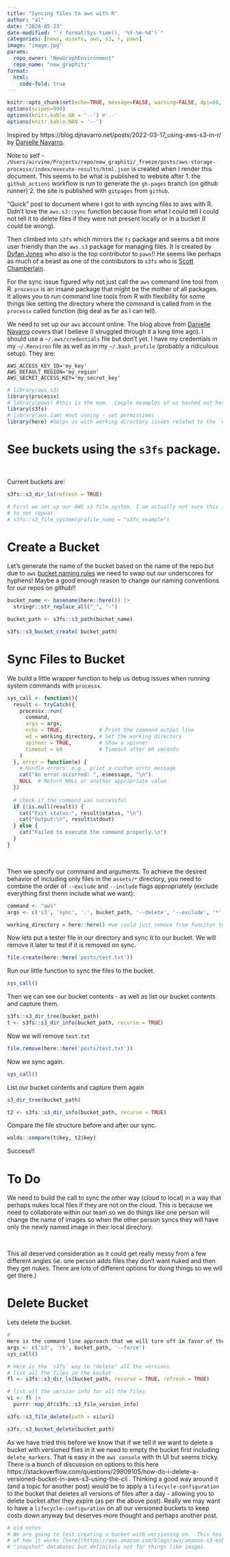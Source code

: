 ```yaml
---
title: "Syncing files to aws with R"
author: "al"
date: "2024-05-23"
date-modified: "`r format(Sys.time(), '%Y-%m-%d')`"
categories: [news, assets, aws, s3, r, paws]
image: "image.jpg"
params:
  repo_owner: "NewGraphEnvironment"
  repo_name: "new_graphiti"
format: 
  html:
    code-fold: true
---
```



```r
knitr::opts_chunk$set(echo=TRUE, message=FALSE, warning=FALSE, dpi=60, out.width = "100%")
options(scipen=999)
options(knitr.kable.NA = '--') #'--'
options(knitr.kable.NAN = '--')
```

Inspired by https://blog.djnavarro.net/posts/2022-03-17_using-aws-s3-in-r/ by [Danielle Navarro](https://github.com/djnavarro).

Note to self - `/Users/airvine/Projects/repo/new_graphiti/_freeze/posts/aws-storage-processx/index/execute-results/html.json`
is created when I render this document. This seems to be what is published to website after 1. the `github_actions` workflow is run to generate the `gh-pages` branch (on github runner) 2. the site is published with `gitpages` from `github`.

"Quick" post to document where I got to with syncing files to aws with R. Didn't love the `aws.s3::sync` function because
from what I could tell I could not tell it to delete files if they were not present locally or in a bucket (I could be wrong). 

Then climbed into `s3fs` which mirrors the `fs` package and seems a bit more user friendly than the `aws.s3` package
for managing files.  It is created by [Dyfan Jones](https://github.com/DyfanJones) who also is the top contributor to
`paws`!!  He seems like perhaps as much of a beast as one of the contributors to `s3fs` who is [Scott Chamberlain](https://github.com/sckott).


For the sync issue figured why not just call the `aws` command line tool from R. `processx` is an insane package that might be the mother of all packages. It allows you to run command line tools from R with flexibility for some things like setting the directory where the command is called from in the `processx` called function (big deal as far as I can tell). 


We need to set up our `aws` account online. The blog above from [Danielle Navarro](https://github.com/djnavarro) covers that I believe (I struggled through it a long time ago). I should use a `~/.aws/credentials` file but don't yet.  I have my credentials in my `~/.Renviron` file as well as in my `~/.bash_profile` (probably a ridiculous setup). They are:

    AWS_ACCESS_KEY_ID='my_key'
    AWS_DEFAULT_REGION='my_region'
    AWS_SECRET_ACCESS_KEY='my_secret_key'


```r
# library(aws.s3)
library(processx)
# library(paws) #this is the mom.  Couple examples of us hashed out here
library(s3fs)
# library(aws.iam) #not useing - set permissions
library(here) #helps us with working directory issues related to the `environment` we operate in when rendering
```

# See buckets using the `s3fs` package.  

<br>

Current buckets are:

```r
s3fs::s3_dir_ls(refresh = TRUE) 

```



```r
# First we set up our AWS s3 file system. I am actually not sure this is necessary but I did it.  Will turn the chunk off
# to not repeat.
# s3fs::s3_file_system(profile_name = "s3fs_example")

```

# Create a Bucket
Let's generate the name of the bucket based on the name of the repo but due to `aws` [bucket naming rules](https://docs.aws.amazon.com/AmazonS3/latest/userguide/bucketnamingrules.html) we need to swap out our underscores
for hyphens!  Maybe a good enough reason to change our naming conventions for our repos on github!!


```r
bucket_name <- basename(here::here()) |> 
  stringr::str_replace_all("_", "-") 

bucket_path <- s3fs::s3_path(bucket_name)

s3fs::s3_bucket_create( bucket_path)  
```

# Sync Files to Bucket
We build a little wrapper function to help us debug issues when running system commands with `processx`.

```r
sys_call <- function(){
  result <- tryCatch({
    processx::run(
      command,
      args = args,
      echo = TRUE,            # Print the command output live
      wd = working_directory, # Set the working directory
      spinner = TRUE,         # Show a spinner
      timeout = 60            # Timeout after 60 seconds
    )
  }, error = function(e) {
    # Handle errors: e.g., print a custom error message
    cat("An error occurred: ", e$message, "\n")
    NULL  # Return NULL or another appropriate value
  })
  
  # Check if the command was successful
  if (!is.null(result)) {
    cat("Exit status:", result$status, "\n")
    cat("Output:\n", result$stdout)
  } else {
    cat("Failed to execute the command properly.\n")
  }
}

```

<br>

Then we specify our command and arguments. To achieve the desired behavior of including only files in the `assets/*` directory, you need to combine the order of `--exclude` and `--include` flags appropriately (exclude everything first thenn include what we want):


```r
command <- "aws"
args <- c('s3', 'sync', '.', bucket_path, '--delete', '--exclude', '*', '--include', 'posts/*')

working_directory = here::here() #we could just remove from funciton to get the current wd but its nice to have so we leave
```

Now lets put a tester file in our directory and sync it to our bucket. We will remove it later to test if it is removed on sync.

```r
file.create(here::here('posts/test.txt'))
```

Run our little function to sync the files to the bucket.

```r
sys_call()
```

Then we can see our bucket contents - as well as list our bucket contents and capture them.

```r
s3fs::s3_dir_tree(bucket_path)
t <- s3fs::s3_dir_info(bucket_path, recurse = TRUE)
```

Now we will remove `test.txt`

```r
file.remove(here::here('posts/test.txt'))
```

Now we sync again.

```r
sys_call()
```

List our bucket contents and capture them again

```r
s3_dir_tree(bucket_path)

t2 <- s3fs::s3_dir_info(bucket_path, recurse = TRUE)
```
Compare the file structure before and after our sync.

```r
waldo::compare(t$key, t2$key)
```

Success!! 

# To Do
We need to build the call to sync the other way (cloud to local) in a way that perhaps nukes local files if they are
not on the cloud.  This is because we need to collaborate within our team so we do things like one person will change
the name of images so when the other person syncs they will have only the newly named image in their local directory. 

<br>

This all deserved consideration as it could get really messy from a few different angles (ie. one person adds files they 
don't want nuked and then they get nukes. There are lots of different options for doing things so we will get there.)

# Delete Bucket
Lets delete the bucket.  


```r
#
Here is the command line approach that we will turn off in favor of the s3fs approach.
args <- c('s3', 'rb', bucket_path, '--force')
sys_call()
```


```r
# Here is the `s3fs` way to "delete" all the versions.  
# list all the files in the bucket
fl <- s3fs::s3_dir_ls(bucket_path, recurse = TRUE, refresh = TRUE)

# list all the version info for all the files
vi <- fl |> 
  purrr::map_df(s3fs::s3_file_version_info)

s3fs::s3_file_delete(path = vi$uri)
```


```r
s3fs::s3_bucket_delete(bucket_path)
```

As we have tried this before we know that if we tell it we want to delete a bucket with versioned files in it we need to
empty the bucket first including `delete_markers`.  That is easy in the `aws console` with th UI but seems tricky.
There is a bunch of discussion on options to this here
https://stackoverflow.com/questions/29809105/how-do-i-delete-a-versioned-bucket-in-aws-s3-using-the-cli .  Thinking a
good way around it (and a topic for another post) would be to apply a `lifecycle-configuration` to the bucket that
deletes all versions of files after a day - allowing you to delete bucket after they expire (as per the above post).
Really we may want to have a `lifecycle-configuration` on all our versioned buckets to keep costs down anyway but
deserves more thought and perhaps another post.

```r
# old notes
# We are going to test creating a bucket with versioning on.  This has large implications for billing with some details
# of how it works [here](https://aws.amazon.com/blogs/aws/amazon-s3-enhancement-versioning/) with example of costs [here](https://aws.amazon.com/s3/faqs/?nc1=h_ls).  Thinking we may want versioned buckets for things like `sqlite`
# "snapshot" databases but definitely not for things like images. 
```

